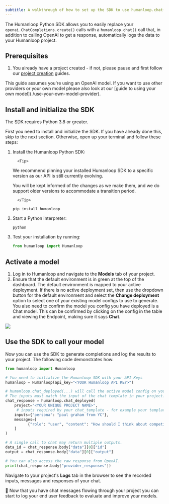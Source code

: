 ```yaml
---
subtitle: A walkthrough of how to set up the SDK to use humanloop.chat()
---
```


The Humanloop Python SDK allows you to easily replace your `openai.ChatCompletions.create()` calls with a `humanloop.chat()` call that, in addition to calling OpenAI to get a response, automatically logs the data to your Humanloop project.

## Prerequisites

1. You already have a project created - if not, please pause and first follow our [project creation](./create-a-prompt-in-the-ui) guides.

<Info>
  This guide assumes you're using an OpenAI model. If you want to use other
  providers or your own model please also look at our [guide to using your own
  model](./use-your-own-model-provider).
</Info>

## Install and initialize the SDK

<Info>The SDK requires Python 3.8 or greater.</Info>

First you need to install and initialize the SDK. If you have already done this, skip to the next section. Otherwise, open up your terminal and follow these steps:

1.  Install the Humanloop Python SDK:

          <Tip>

    We recommend pinning your installed Humanloop SDK to a specific version as our API is still currently evolving.

    You will be kept informed of the changes as we make them, and we do support older versions to accommodate a transition period.

          </Tip>

    ```shell
    pip install humanloop
    ```

2.  Start a Python interpreter:
    ```shell
    python
    ```
3.  Test your installation by running:
    ```python
    from humanloop import Humanloop
    ```

## Activate a model

1. Log in to Humanloop and navigate to the **Models** tab of your project.
2. Ensure that the default environment is in green at the top of the dashboard.
   The default environment is mapped to your active deployment.
   If there is no active deployment set, then use the dropdown button for the default environment and select the **Change deployment** option to select one of your existing model configs to use to generate. You also need to confirm the model you config you have deployed is a Chat model. This can be confirmed by clicking on the config in the table and viewing the Endpoint, making sure it says **Chat**.

<img src="../../../assets/images/d7e0083-image.png" />

## Use the SDK to call your model

Now you can use the SDK to generate completions and log the results to your project. The following code demonstrates how:

```python
from humanloop import Humanloop

# You need to initialize the Humanloop SDK with your API Keys
humanloop = Humanloop(api_key="<YOUR Humanloop API KEY>")

# humanloop.chat_deployed(...) will call the active model config on your project.
# The inputs must match the input of the chat template in your project.
chat_response = humanloop.chat_deployed(
    project="<YOUR UNIQUE PROJECT NAME>",
  	 # inputs required by your chat_template - for example your templated system message.
    inputs={"persona": "paul graham from YC"},
  	messages=[
    	  {"role": "user", "content": "How should I think about competition for my startup?"}
    ]
)

# A single call to chat may return multiple outputs.
data_id = chat_response.body["data"][0]["id"]
output = chat_response.body["data"][0]["output"]

# You can also access the raw response from OpenAI.
print(chat_response.body["provider_responses"])
```

Navigate to your project's **Logs** tab in the browser to see the recorded inputs, messages and responses of your chat.

🎉 Now that you have chat messages flowing through your project you can start to log your end user feedback to evaluate and improve your models.
